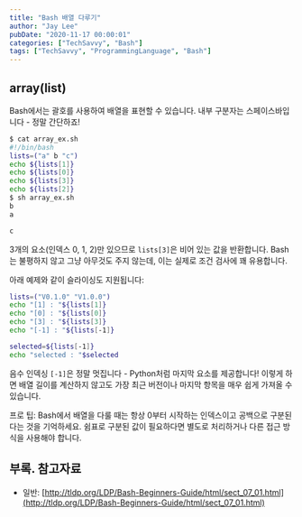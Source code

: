 ```yaml
---
title: "Bash 배열 다루기"
author: "Jay Lee"
pubDate: "2020-11-17 00:00:01"
categories: ["TechSavvy", "Bash"]
tags: ["TechSavvy", "ProgrammingLanguage", "Bash"]
---
```



## array(list)

Bash에서는 괄호를 사용하여 배열을 표현할 수 있습니다.
내부 구분자는 스페이스바입니다 - 정말 간단하죠!

``` sh
$ cat array_ex.sh
#!/bin/bash
lists=("a" b "c")
echo ${lists[1]}
echo ${lists[0]}
echo ${lists[3]}
echo ${lists[2]}
$ sh array_ex.sh
b
a

c
```

3개의 요소(인덱스 0, 1, 2)만 있으므로 `lists[3]`은 비어 있는 값을 반환합니다. Bash는 불평하지 않고 그냥 아무것도 주지 않는데, 이는 실제로 조건 검사에 꽤 유용합니다.

아래 예제와 같이 슬라이싱도 지원됩니다:

``` sh
lists=("V0.1.0" "V1.0.0")
echo "[1] : "${lists[1]}
echo "[0] : "${lists[0]}
echo "[3] : "${lists[3]}
echo "[-1] : "${lists[-1]}

selected=${lists[-1]}
echo "selected : "$selected
``` 

음수 인덱싱 `[-1]`은 정말 멋집니다 - Python처럼 마지막 요소를 제공합니다! 이렇게 하면 배열 길이를 계산하지 않고도 가장 최근 버전이나 마지막 항목을 매우 쉽게 가져올 수 있습니다.

프로 팁: Bash에서 배열을 다룰 때는 항상 0부터 시작하는 인덱스이고 공백으로 구분된다는 것을 기억하세요. 쉼표로 구분된 값이 필요하다면 별도로 처리하거나 다른 접근 방식을 사용해야 합니다.

## 부록. 참고자료

- 일반: [http://tldp.org/LDP/Bash-Beginners-Guide/html/sect_07_01.html](http://tldp.org/LDP/Bash-Beginners-Guide/html/sect_07_01.html)